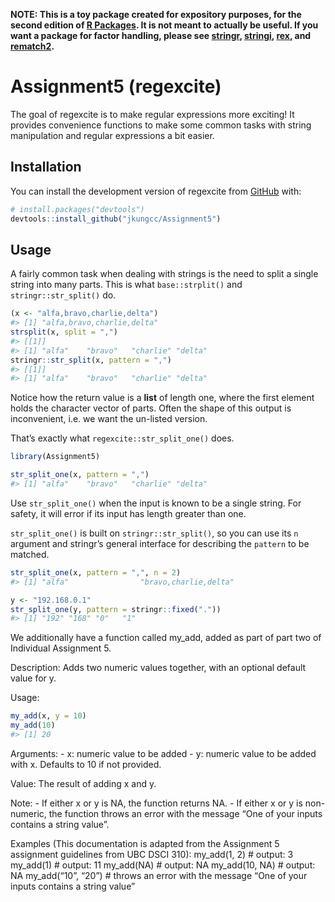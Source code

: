 
<!-- README.md is generated from README.Rmd. Please edit that file -->

**NOTE: This is a toy package created for expository purposes, for the
second edition of [R Packages](https://r-pkgs.org). It is not meant to
actually be useful. If you want a package for factor handling, please
see [stringr](https://stringr.tidyverse.org),
[stringi](https://stringi.gagolewski.com/),
[rex](https://cran.r-project.org/package=rex), and
[rematch2](https://cran.r-project.org/package=rematch2).**

# Assignment5 (regexcite)

<!-- badges: start -->
<!-- badges: end -->

The goal of regexcite is to make regular expressions more exciting! It
provides convenience functions to make some common tasks with string
manipulation and regular expressions a bit easier.

## Installation

You can install the development version of regexcite from
[GitHub](https://github.com/) with:

``` r
# install.packages("devtools")
devtools::install_github("jkungcc/Assignment5")
```

## Usage

A fairly common task when dealing with strings is the need to split a
single string into many parts. This is what `base::strplit()` and
`stringr::str_split()` do.

``` r
(x <- "alfa,bravo,charlie,delta")
#> [1] "alfa,bravo,charlie,delta"
strsplit(x, split = ",")
#> [[1]]
#> [1] "alfa"    "bravo"   "charlie" "delta"
stringr::str_split(x, pattern = ",")
#> [[1]]
#> [1] "alfa"    "bravo"   "charlie" "delta"
```

Notice how the return value is a **list** of length one, where the first
element holds the character vector of parts. Often the shape of this
output is inconvenient, i.e. we want the un-listed version.

That’s exactly what `regexcite::str_split_one()` does.

``` r
library(Assignment5)

str_split_one(x, pattern = ",")
#> [1] "alfa"    "bravo"   "charlie" "delta"
```

Use `str_split_one()` when the input is known to be a single string. For
safety, it will error if its input has length greater than one.

`str_split_one()` is built on `stringr::str_split()`, so you can use its
`n` argument and stringr’s general interface for describing the
`pattern` to be matched.

``` r
str_split_one(x, pattern = ",", n = 2)
#> [1] "alfa"                "bravo,charlie,delta"

y <- "192.168.0.1"
str_split_one(y, pattern = stringr::fixed("."))
#> [1] "192" "168" "0"   "1"
```

We additionally have a function called my_add, added as part of part two of Individual Assignment 5.

Description:
Adds two numeric values together, with an optional default value for y.

Usage:
``` r
my_add(x, y = 10)
my_add(10)
#> [1] 20
```

Arguments:
- x: numeric value to be added
- y: numeric value to be added with x. Defaults to 10 if not provided.

Value:
The result of adding x and y.

Note:
- If either x or y is NA, the function returns NA.
- If either x or y is non-numeric, the function throws an error with the message "One of your inputs contains a string value".

Examples (This documentation is adapted from the Assignment 5 assignment guidelines from UBC DSCI 310):
my_add(1, 2)          # output: 3
my_add(1)             # output: 11
my_add(NA)            # output: NA
my_add(10, NA)        # output: NA
my_add("10", "20")    # throws an error with the message "One of your inputs contains a string value"
